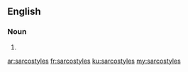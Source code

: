 ==English==

===Noun===
{{head|en|plural}}

# {{plural of|sarcostyle|lang=en}}

[[ar:sarcostyles]]
[[fr:sarcostyles]]
[[ku:sarcostyles]]
[[my:sarcostyles]]